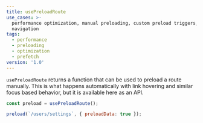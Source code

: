 ```yaml
---
title: usePreloadRoute
use_cases: >-
  performance optimization, manual preloading, custom preload triggers, faster
  navigation
tags:
  - performance
  - preloading
  - optimization
  - prefetch
version: '1.0'
---
```


`usePreloadRoute` returns a function that can be used to preload a route manually. This is what happens automatically with link hovering and similar focus based behavior, but it is available here as an API.

```js
const preload = usePreloadRoute();

preload(`/users/settings`, { preloadData: true });
```
